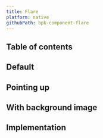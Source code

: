 ```yaml
---
title: Flare
platform: native
githubPath: bpk-component-flare
---
```





## Table of contents

## Default

<NativeComponentScreenshots
  iOS={iosFlareDefault}
  iOSAltText="iOS flare component"
  android={androidFlareDefault}
  androidAltText="Android flare component" />

## Pointing up

<NativeComponentScreenshots
  iOS={iosFlarePointingUp}
  iOSAltText="iOS flare with flare pointing upwards"
  android={androidFlarePointingUp}
  androidAltText="Android flare with flare pointing upwards" />


## With background image

<NativeComponentScreenshots
  iOS={iosFlareImage}
  iOSAltText="iOS flare with background image set"
  android={androidFlareImage}
  androidAltText="Android flare with background image set" />

## Implementation

<Readme />
